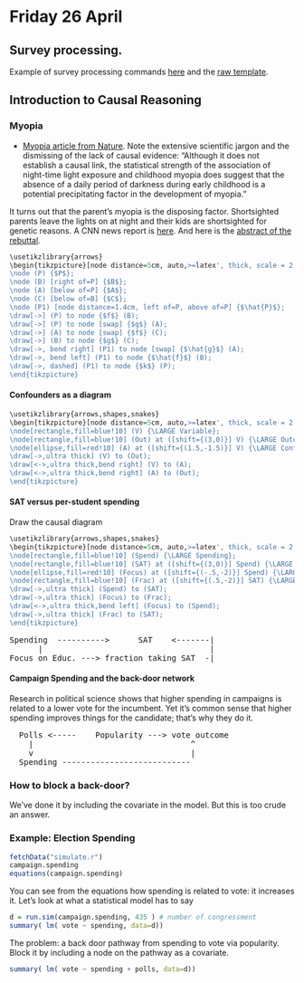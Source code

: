 Friday 26 April
===========================

## Survey processing.

Example of survey processing commands [here](http://rpubs.com/dtkaplan/m155-processing-survey-data) and the [raw template](https://github.com/dtkaplan/Statistical-Modeling-A-Fresh-Approach/blob/gh-pages/Activities/SurveyProcessing.Rmd).

## Introduction to Causal Reasoning

### Myopia

* [Myopia article from Nature](http://dl.dropbox.com/u/5098197/ISM/myopia.pdf).  Note the extensive scientific jargon and the dismissing of the lack of causal evidence: "Although it does not establish a causal link, the statistical strength of the association of night-time light exposure and childhood myopia does suggest that the absence of a daily period of darkness during early childhood is a potential precipitating factor in the development of myopia."

It turns out that the parent's myopia is the disposing factor.  Shortsighted parents leave the lights on at night and their kids are shortsighted for genetic reasons.  A CNN news report is [here](http://www.cnn.com/HEALTH/9905/12/children.lights/index.htm). And here is the [abstract of the rebuttal](http://www.nature.com/nature/journal/v404/n6774/full/404143a0.html).


```r
\usetikzlibrary{arrows}
\begin{tikzpicture}[node distance=5cm, auto,>=latex', thick, scale = 2.0]
\node (P) {$P$};
\node (B) [right of=P] {$B$};
\node (A) [below of=P] {$A$};
\node (C) [below of=B] {$C$};
\node (P1) [node distance=1.4cm, left of=P, above of=P] {$\hat{P}$};
\draw[->] (P) to node {$f$} (B);
\draw[->] (P) to node [swap] {$g$} (A);
\draw[->] (A) to node [swap] {$f$} (C);
\draw[->] (B) to node {$g$} (C);
\draw[->, bend right] (P1) to node [swap] {$\hat{g}$} (A);
\draw[->, bend left] (P1) to node {$\hat{f}$} (B);
\draw[->, dashed] (P1) to node {$k$} (P);
\end{tikzpicture}
```

#### Confounders as a diagram

```r
\usetikzlibrary{arrows,shapes,snakes}
\begin{tikzpicture}[node distance=5cm, auto,>=latex', thick, scale = 2.0]
\node[rectangle,fill=blue!10] (V) {\LARGE Variable};
\node[rectangle,fill=blue!10] (Out) at ([shift={(3,0)}] V) {\LARGE Outcome};
\node[ellipse,fill=red!10] (A) at ([shift={(1.5,-1.5)}] V) {\LARGE Confounder};
\draw[->,ultra thick] (V) to (Out);
\draw[<->,ultra thick,bend right] (V) to (A);
\draw[<->,ultra thick,bend right] (A) to (Out);
\end{tikzpicture}
```

#### SAT versus per-student spending

Draw the causal diagram

```r
\usetikzlibrary{arrows,shapes,snakes}
\begin{tikzpicture}[node distance=5cm, auto,>=latex', thick, scale = 2.0]
\node[rectangle,fill=blue!10] (Spend) {\LARGE Spending};
\node[rectangle,fill=blue!10] (SAT) at ([shift={(3,0)}] Spend) {\LARGE SAT};
\node[ellipse,fill=red!10] (Focus) at ([shift={(-.5,-2)}] Spend) {\LARGE \parbox{3cm}{\raggedright Focus on Education}};
\node[rectangle,fill=blue!10] (Frac) at ([shift={(.5,-2)}] SAT) {\LARGE \parbox{3cm}{\raggedleft Fraction taking SAT}};
\draw[->,ultra thick] (Spend) to (SAT);
\draw[->,ultra thick] (Focus) to (Frac);
\draw[<->,ultra thick,bend left] (Focus) to (Spend);
\draw[->,ultra thick] (Frac) to (SAT);
\end{tikzpicture}
```


<pre>
Spending  ---------->      SAT    <-------|
      |                                   |
Focus on Educ. ---> fraction taking SAT  -|
</pre>

#### Campaign Spending and the back-door network

Research in political science shows that higher spending in campaigns is related to a lower vote for the incumbent.  Yet it's common sense that higher spending improves things for the candidate; that's why they do it.

<pre>
  Polls <-----    Popularity ---> vote outcome
    |                                 ^
    v                                 |
  Spending ---------------------------
</pre>

### How to block a back-door?

We've done it by including the covariate in the model.  But this is too crude an answer.

### Example: Election Spending

```r
fetchData("simulate.r")
campaign.spending
equations(campaign.spending)
```
You can see from the equations how spending is related to vote: it increases it.  Let's look at what a statistical model has to say
```r
d = run.sim(campaign.spending, 435 ) # number of congressment
summary( lm( vote ~ spending, data=d))
```
The problem: a back door pathway from spending to vote via popularity.  Block it by including a node on the pathway as a covariate.

```r
summary( lm( vote ~ spending + polls, data=d))
```
